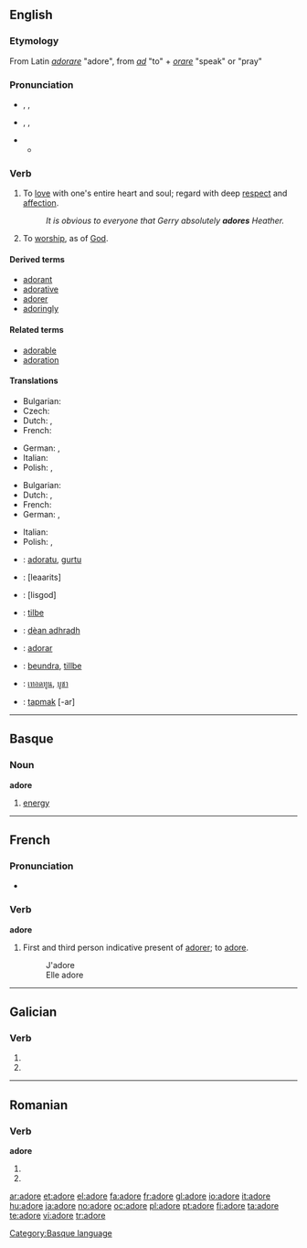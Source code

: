 {{also|adoré}}
==English==

===Etymology===
From Latin ''[[adorare]]'' "adore", from ''[[ad]]'' "to" + ''[[orare]]'' "speak" or "pray"

===Pronunciation===
* {{a|RP}} {{enPR|ədô'}}, {{IPA|/əˈdɔː/}}, {{SAMPA|/@"dO:/}}
* {{a|US}} {{enPR|ədôr'}}, {{IPA|/əˈdɔːr/}}, {{SAMPA|/@"dO:r/}}
* {{audio|en-us-adore.ogg|Audio (US)}}
** {{rhymes|ɔː(r)}}

===Verb===
{{en-verb|ador|ing}}

# To [[love]] with one's entire heart and soul; regard with deep [[respect]] and [[affection]].
#: ''It is obvious to everyone that Gerry absolutely '''adores''' Heather.''
# To [[worship]], as of [[God]].

====Derived terms====
* [[adorant]]
* [[adorative]]
* [[adorer]]
* [[adoringly]]

====Related terms====
* [[adorable]]
* [[adoration]]

====Translations====
{{trans-top|love with entire heart and soul}}
* Bulgarian: {{t|bg|обожавам|sc=Cyrl}}
* Czech: {{t-|cs|zbožňovat}}
* Dutch: {{t+|nl|aanbidden}}, {{t|nl|adoreren}}
* French: {{t+|fr|adorer}}
{{trans-mid}}
* German: {{t-|de|anbeten}}, {{t+|de|verehren}}
* Italian: {{t+|it|adorare}}
* Polish: {{t+|pl|uwielbiać}},  {{t|pl|ubóstwiać}}
{{trans-bottom}}

{{trans-top|worship}}
* Bulgarian: {{t|bg|боготворя|sc=Cyrl}}
* Dutch: {{t+|nl|aanbidden}}, {{t|nl|adoreren}}
* French: {{t+|fr|adorer}}
* German: {{t-|de|anbeten}}, {{t+|de|verehren}}
{{trans-mid}}
* Italian: {{t+|it|adorare}}
* Polish: {{t+|pl|uwielbiać}},  {{t|pl|wielbić}}
{{trans-bottom}}

{{checktrans-top}}
* {{ttbc|Basque}}: [[adoratu]], [[gurtu]]
* {{ttbc|Hebrew}}: {{t|he|להעריץ|sc=Hebr}} [leaarits]
* {{ttbc|Hebrew}}: {{t|he|לסגוד|sc=Hebr}} [lisgod]
* {{ttbc|Norwegian}}: [[tilbe]]
* {{ttbc|Scottish Gaelic}}: [[dèan adhradh]]
{{trans-mid}}
* {{ttbc|Spanish}}: [[adorar]]
* {{ttbc|Swedish}}: [[beundra]], [[tillbe]]
* {{ttbc|Thai}}: [[เทอดทูน]], [[บูชา]]
* {{ttbc|Turkish}}: [[tapmak]] [-ar]
{{trans-bottom}}

----

==Basque==

===Noun===
'''adore'''

# [[energy]]

[[Category:Basque language]]

----

==French==

===Pronunciation===
* {{IPA|/a'doːr/|lang=fr}}

===Verb===
'''adore'''

# First and third person indicative present of [[adorer]]; to [[adore]].
#: J'adore
#: Elle adore

----

==Galician==

===Verb===
{{gl-verb-form}}

# {{conjugation of|[[adorar#Galician|adorar]]||1|s|pres|sub}}
# {{conjugation of|[[adorar#Galician|adorar]]||3|s|pres|sub}}

----

==Romanian==

===Verb===
'''adore'''

# {{ro-form-verb|3s|sub|adora}}
# {{ro-form-verb|3p|sub|adora}}

[[ar:adore]]
[[et:adore]]
[[el:adore]]
[[fa:adore]]
[[fr:adore]]
[[gl:adore]]
[[io:adore]]
[[it:adore]]
[[hu:adore]]
[[ja:adore]]
[[no:adore]]
[[oc:adore]]
[[pl:adore]]
[[pt:adore]]
[[fi:adore]]
[[ta:adore]]
[[te:adore]]
[[vi:adore]]
[[tr:adore]]
